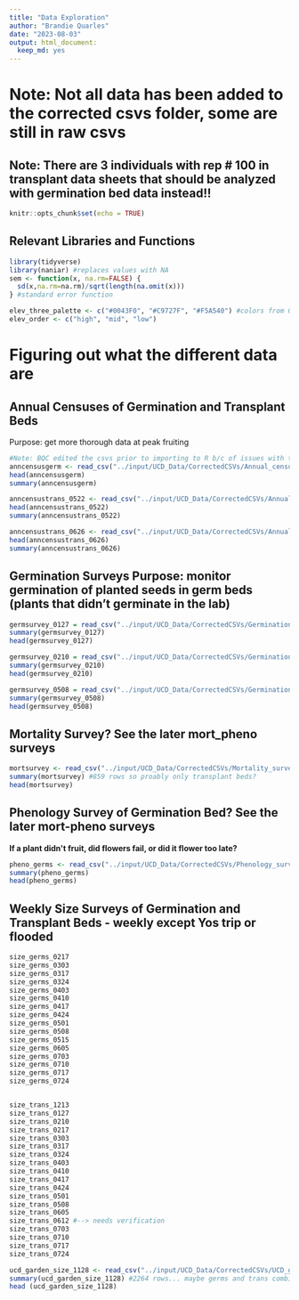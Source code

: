 ```yaml
---
title: "Data Exploration"
author: "Brandie Quarles"
date: "2023-08-03"
output: html_document:
  keep_md: yes
---
```


# Note: Not all data has been added to the corrected csvs folder, some are still in raw csvs

## Note: There are 3 individuals with rep \# 100 in transplant data sheets that should be analyzed with germination bed data instead!!

```r
knitr::opts_chunk$set(echo = TRUE)
```

## Relevant Libraries and Functions

```r
library(tidyverse)
library(naniar) #replaces values with NA
sem <- function(x, na.rm=FALSE) {
  sd(x,na.rm=na.rm)/sqrt(length(na.omit(x)))
} #standard error function 

elev_three_palette <- c("#0043F0", "#C9727F", "#F5A540") #colors from Gremer et al 2019
elev_order <- c("high", "mid", "low")
```

# Figuring out what the different data are

## Annual Censuses of Germination and Transplant Beds

Purpose: get more thorough data at peak fruiting

```r
#Note: BQC edited the csvs prior to importing to R b/c of issues with the naming of columns and the first row of the transplants sheets not being the heading row (veg, repo info and not block, mf etc...) 
anncensusgerm <- read_csv("../input/UCD_Data/CorrectedCSVs/Annual_census_germination_20230626_corrected.csv")
head(anncensusgerm)
summary(anncensusgerm)

anncensustrans_0522 <- read_csv("../input/UCD_Data/CorrectedCSVs/Annual_Census_Transplants_20230522_corrected.csv")
head(anncensustrans_0522)
summary(anncensustrans_0522)

anncensustrans_0626 <- read_csv("../input/UCD_Data/CorrectedCSVs/Annual_Census_transplants_20230626_corrected.csv")
head(anncensustrans_0626)
summary(anncensustrans_0626)
```

## Germination Surveys Purpose: monitor germination of planted seeds in germ beds (plants that didn't germinate in the lab)

```r
germsurvey_0127 = read_csv("../input/UCD_Data/CorrectedCSVs/Germination_survey_20230127_corrected.csv")
summary(germsurvey_0127)
head(germsurvey_0127)

germsurvey_0210 = read_csv("../input/UCD_Data/CorrectedCSVs/Germination_survey_20230210_corrected.csv")
summary(germsurvey_0210)
head(germsurvey_0210)

germsurvey_0508 = read_csv("../input/UCD_Data/CorrectedCSVs/Germination_survey_20230508_corrected.csv")
summary(germsurvey_0508)
head(germsurvey_0508)
```

## Mortality Survey? See the later mort_pheno surveys

```r
mortsurvey <- read_csv("../input/UCD_Data/CorrectedCSVs/Mortality_survey_20230217_corrected.csv")
summary(mortsurvey) #859 rows so proably only transplant beds?
head(mortsurvey)

```

## Phenology Survey of Germination Bed? See the later mort-pheno surveys

**If a plant didn\'t fruit, did flowers fail, or did it flower too late?**

```r
pheno_germs <- read_csv("../input/UCD_Data/CorrectedCSVs/Phenology_survey_germination_20230515_corrected.csv")
summary(pheno_germs)
head(pheno_germs)
```

## Weekly Size Surveys of Germination and Transplant Beds - weekly except Yos trip or flooded

```r
size_germs_0217
size_germs_0303
size_germs_0317
size_germs_0324
size_germs_0403
size_germs_0410
size_germs_0417
size_germs_0424
size_germs_0501
size_germs_0508
size_germs_0515
size_germs_0605
size_germs_0703
size_germs_0710
size_germs_0717
size_germs_0724


size_trans_1213
size_trans_0127
size_trans_0210
size_trans_0217
size_trans_0303
size_trans_0317
size_trans_0324
size_trans_0403
size_trans_0410
size_trans_0417
size_trans_0424
size_trans_0501
size_trans_0508
size_trans_0605
size_trans_0612 #--> needs verification
size_trans_0703
size_trans_0710
size_trans_0717
size_trans_0724

ucd_garden_size_1128 <- read_csv("../input/UCD_Data/CorrectedCSVs/UCD_garden_size_measurements_20221128_corrected.csv")
summary(ucd_garden_size_1128) #2264 rows... maybe germs and trans combined?
head (ucd_garden_size_1128)
```
